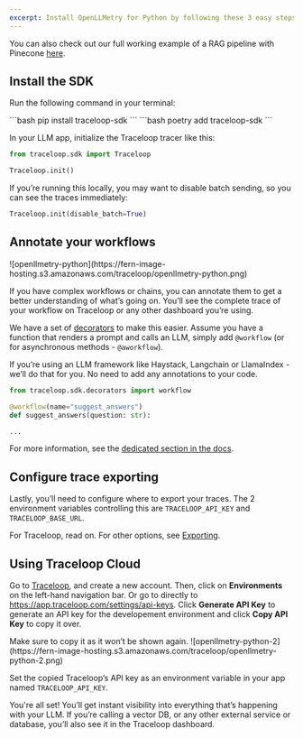 ```yaml
---
excerpt: Install OpenLLMetry for Python by following these 3 easy steps and get instant monitoring.
---
```


You can also check out our full working example of a RAG pipeline with Pinecone [here](https://github.com/traceloop/pinecone-demo).

## Install the SDK

Run the following command in your terminal:

<CodeBlocks>
    <CodeBlock title="pip">
    ```bash
    pip install traceloop-sdk
    ```
    </CodeBlock>
    <CodeBlock title="poetry">
    ```bash
    poetry add traceloop-sdk
    ```
    </CodeBlock>
</CodeBlocks>

In your LLM app, initialize the Traceloop tracer like this:

```python
from traceloop.sdk import Traceloop

Traceloop.init()
```

If you’re running this locally, you may want to disable batch sending, so you can see the traces immediately:

```python
Traceloop.init(disable_batch=True)
```

## Annotate your workflows

<Frame>
![openllmetry-python](https://fern-image-hosting.s3.amazonaws.com/traceloop/openllmetry-python.png)
</Frame>

If you have complex workflows or chains, you can annotate them to get a better understanding of what’s going on. You’ll see the complete trace of your workflow on Traceloop or any other dashboard you’re using.

We have a set of [decorators](/docs/openllmetry/tracing/workflows-tasks-agents-and-tools) to make this easier. Assume you have a function that renders a prompt and calls an LLM, simply add `@workflow` (or for asynchronous methods - `@aworkflow`).

<Callout intent="note">
If you’re using an LLM framework like Haystack, Langchain or LlamaIndex - we’ll do that for you. No need to add any annotations to your code.
</Callout>

```python
from traceloop.sdk.decorators import workflow

@workflow(name="suggest_answers")
def suggest_answers(question: str):

...
```

For more information, see the [dedicated section in the docs](/docs/openllmetry/tracing/workflows-tasks-agents-and-tools).

## Configure trace exporting

Lastly, you’ll need to configure where to export your traces. The 2 environment variables controlling this are `TRACELOOP_API_KEY` and `TRACELOOP_BASE_URL`.

For Traceloop, read on. For other options, see [Exporting](/docs/openllmetry/integrations/overview).


## Using Traceloop Cloud

Go to [Traceloop](https://app.traceloop.com/), and create a new account. Then, click on **Environments** on the left-hand navigation bar. Or go to directly to https://app.traceloop.com/settings/api-keys. Click **Generate API Key** to generate an API key for the developement environment and click **Copy API Key** to copy it over.

<Callout intent="warning">
Make sure to copy it as it won’t be shown again.
</Callout>

<Frame>
![openllmetry-python-2](https://fern-image-hosting.s3.amazonaws.com/traceloop/openllmetry-python-2.png)
</Frame>

Set the copied Traceloop’s API key as an environment variable in your app named `TRACELOOP_API_KEY`.

You're all set! You’ll get instant visibility into everything that’s happening with your LLM. If you’re calling a vector DB, or any other external service or database, you’ll also see it in the Traceloop dashboard.
